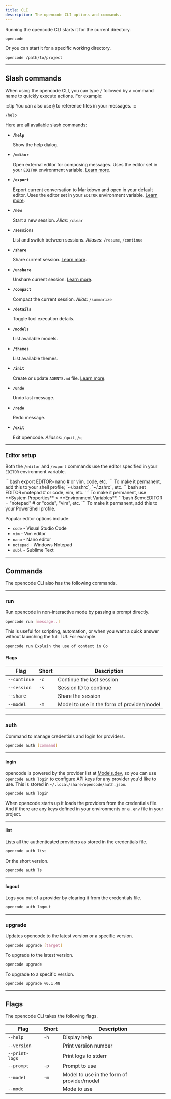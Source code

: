 ```yaml
---
title: CLI
description: The opencode CLI options and commands.
---
```



Running the opencode CLI starts it for the current directory.

```bash
opencode
```

Or you can start it for a specific working directory.

```bash
opencode /path/to/project
```

---

## Slash commands

When using the opencode CLI, you can type `/` followed by a command name to quickly execute actions. For example:

:::tip
You can also use `@` to reference files in your messages.
:::

```bash frame="none"
/help
```

Here are all available slash commands:

- **`/help`**

  Show the help dialog.

- **`/editor`**

  Open external editor for composing messages. Uses the editor set in your `EDITOR` environment variable. [Learn more](#editor-setup).

- **`/export`**

  Export current conversation to Markdown and open in your default editor. Uses the editor set in your `EDITOR` environment variable. [Learn more](#editor-setup).

- **`/new`**

  Start a new session. _Alias_: `/clear`

- **`/sessions`**

  List and switch between sessions. _Aliases_: `/resume`, `/continue`

- **`/share`**

  Share current session. [Learn more](/docs/share).

- **`/unshare`**

  Unshare current session. [Learn more](/docs/share#un-sharing).

- **`/compact`**

  Compact the current session. _Alias_: `/summarize`

- **`/details`**

  Toggle tool execution details.

- **`/models`**

  List available models.

- **`/themes`**

  List available themes.

- **`/init`**

  Create or update `AGENTS.md` file. [Learn more](/docs/rules).

- **`/undo`**

  Undo last message.

- **`/redo`**

  Redo message.

- **`/exit`**

  Exit opencode. _Aliases_: `/quit`, `/q`

---

### Editor setup

Both the `/editor` and `/export` commands use the editor specified in your `EDITOR` environment variable.

<Tabs>
  <TabItem label="Linux/macOS">
    ```bash
    export EDITOR=nano # or vim, code, etc.
    ```
    To make it permanent, add this to your shell profile; `~/.bashrc`, `~/.zshrc`, etc.
  </TabItem>
  <TabItem label="Windows (CMD)">
    ```bash
    set EDITOR=notepad # or code, vim, etc.
    ```
    To make it permanent, use **System Properties** > **Environment Variables**.
  </TabItem>
  <TabItem label="Windows (PowerShell)">
    ```bash
    $env:EDITOR = "notepad" # or "code", "vim", etc.
    ```
    To make it permanent, add this to your PowerShell profile.
  </TabItem>
</Tabs>

Popular editor options include:

- `code` - Visual Studio Code
- `vim` - Vim editor
- `nano` - Nano editor
- `notepad` - Windows Notepad
- `subl` - Sublime Text

---

## Commands

The opencode CLI also has the following commands.

---

### run

Run opencode in non-interactive mode by passing a prompt directly.

```bash
opencode run [message..]
```

This is useful for scripting, automation, or when you want a quick answer without launching the full TUI. For example.

```bash "opencode run"
opencode run Explain the use of context in Go
```

#### Flags

| Flag         | Short | Description                                |
| ------------ | ----- | ------------------------------------------ |
| `--continue` | `-c`  | Continue the last session                  |
| `--session`  | `-s`  | Session ID to continue                     |
| `--share`    |       | Share the session                          |
| `--model`    | `-m`  | Model to use in the form of provider/model |

---

### auth

Command to manage credentials and login for providers.

```bash
opencode auth [command]
```

---

#### login

opencode is powered by the provider list at [Models.dev](https://models.dev), so you can use `opencode auth login` to configure API keys for any provider you'd like to use. This is stored in `~/.local/share/opencode/auth.json`.

```bash
opencode auth login
```

When opencode starts up it loads the providers from the credentials file. And if there are any keys defined in your environments or a `.env` file in your project.

---

#### list

Lists all the authenticated providers as stored in the credentials file.

```bash
opencode auth list
```

Or the short version.

```bash
opencode auth ls
```

---

#### logout

Logs you out of a provider by clearing it from the credentials file.

```bash
opencode auth logout
```

---

### upgrade

Updates opencode to the latest version or a specific version.

```bash
opencode upgrade [target]
```

To upgrade to the latest version.

```bash
opencode upgrade
```

To upgrade to a specific version.

```bash
opencode upgrade v0.1.48
```

---

## Flags

The opencode CLI takes the following flags.

| Flag           | Short | Description                                |
| -------------- | ----- | ------------------------------------------ |
| `--help`       | `-h`  | Display help                               |
| `--version`    |       | Print version number                       |
| `--print-logs` |       | Print logs to stderr                       |
| `--prompt`     | `-p`  | Prompt to use                              |
| `--model`      | `-m`  | Model to use in the form of provider/model |
| `--mode`       |       | Mode to use                                |
